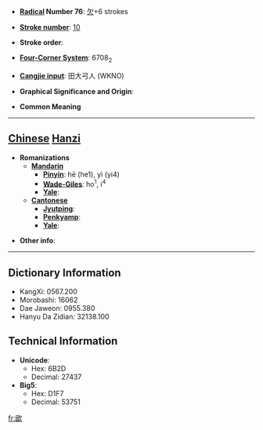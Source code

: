 * '''[[Wiktionary:Chinese radical index| Radical]] Number 76''': [[Wiktionary:Chinese radical index 欠|欠]]+6 strokes

* '''[[Wiktionary:Chinese total strokes index|Stroke number]]''': [[Wiktionary:Chinese total strokes index 10|10]]

* '''Stroke order''': 

* '''[[Wiktionary:Chinese four corner index|Four-Corner System]]''': 6708<sub>2</sub>

* '''[[Wiktionary:Chinese Cangjie index|Cangjie input]]''': 田大弓人 (WKNO)

* '''Graphical Significance and Origin''': 

* '''Common Meaning'''

----

== [[Chinese]] [[Hanzi]] ==

* '''Romanizations'''
** '''[[Mandarin]]'''
*** '''[[Pinyin]]''': hē (he1), yì (yi4)
*** '''[[Wade-Giles]]''': ho<sup>1</sup>, i<sup>4</sup>
*** '''[[Yale]]''': 
** '''[[Cantonese]]'''
*** '''[[Jyutping]]''':
*** '''[[Penkyamp]]''': 
*** '''[[Yale]]''': 

* '''Other info''': 

----

== Dictionary Information ==

* KangXi: 0567.200
* Morobashi: 16062
* Dae Jaweon: 0955.380
* Hanyu Da Zidian: 32138.100

== Technical Information ==

* '''Unicode''':
** Hex: 6B2D
** Decimal: 27437
* '''Big5''':
** Hex: D1F7
** Decimal: 53751

[[fr:欭]]